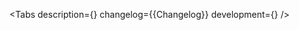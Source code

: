 

<Meta of={Stories} />

<ComponentHeader name='ProductCover' children='Используется для отображения банковских карт.' />

<Tabs
    description={<Description />}
    changelog={<Markdown>{Changelog}</Markdown>}
    development={<Development />}
/>
